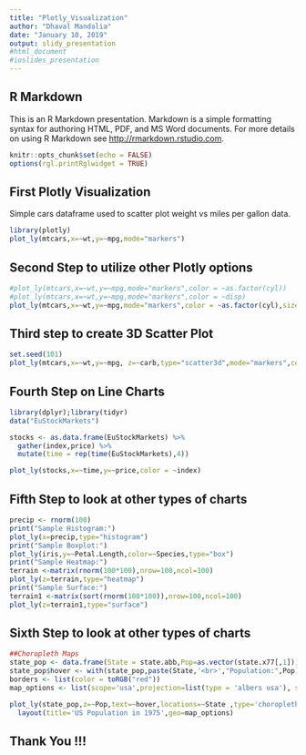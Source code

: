 ```yaml
---
title: "Plotly_Visualization"
author: "Dhaval Mandalia"
date: "January 10, 2019"
output: slidy_presentation
#html_document
#ioslides_presentation
---
```


## R Markdown

This is an R Markdown presentation. Markdown is a simple formatting syntax for authoring HTML, PDF, and MS Word documents. For more details on using R Markdown see <http://rmarkdown.rstudio.com>.

```r
knitr::opts_chunk$set(echo = FALSE)
options(rgl.printRglwidget = TRUE)
```

## First Plotly Visualization
Simple cars dataframe used to scatter plot weight vs miles per gallon data.

```r
library(plotly)
plot_ly(mtcars,x=~wt,y=~mpg,mode="markers")
```

## Second Step to utilize other Plotly options

```r
#plot_ly(mtcars,x=~wt,y=~mpg,mode="markers",color = ~as.factor(cyl))
#plot_ly(mtcars,x=~wt,y=~mpg,mode="markers",color = ~disp)
plot_ly(mtcars,x=~wt,y=~mpg,mode="markers",color = ~as.factor(cyl),size=~hp*100)

```

## Third step to create 3D Scatter Plot

```r
set.seed(101)
plot_ly(mtcars,x=~wt,y=~mpg, z=~carb,type="scatter3d",mode="markers",color = ~as.factor(cyl))

```

## Fourth Step on Line Charts

```r
library(dplyr);library(tidyr)
data("EuStockMarkets")

stocks <- as.data.frame(EuStockMarkets) %>%
  gather(index,price) %>%
  mutate(time = rep(time(EuStockMarkets),4))

plot_ly(stocks,x=~time,y=~price,color = ~index)

```


## Fifth Step to look at other types of charts

```r
precip <- rnorm(100)
print("Sample Histogram:")
plot_ly(x=precip,type="histogram")
print("Sample Boxplot:")
plot_ly(iris,y=~Petal.Length,color=~Species,type="box")
print("Sample Heatmap:")
terrain <-matrix(rnorm(100*100),nrow=100,ncol=100)
plot_ly(z=terrain,type="heatmap")
print("Sample Surface:")
terrain1 <-matrix(sort(rnorm(100*100)),nrow=100,ncol=100)
plot_ly(z=terrain1,type="surface")
```


## Sixth Step to look at other types of charts

```r
##Choropleth Maps
state_pop <- data.frame(State = state.abb,Pop=as.vector(state.x77[,1]))
state_pop$hover <- with(state_pop,paste(State,'<br>',"Population:",Pop))
borders <- list(color = toRGB("red"))
map_options <- list(scope='usa',projection=list(type = 'albers usa'), showlakes = TRUE,lakecolr = toRGB('white'))

plot_ly(state_pop,z=~Pop,text=~hover,locations=~State ,type='choropleth',locationmode='USA-states',color=~Pop,colors='Blues',marker=list(line=borders)) %>%
  layout(title='US Population in 1975',geo=map_options)

```

## Thank You !!!